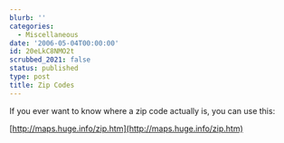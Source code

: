 ```yaml
---
blurb: ''
categories:
  - Miscellaneous
date: '2006-05-04T00:00:00'
id: 20eLkC8NMO2t
scrubbed_2021: false
status: published
type: post
title: Zip Codes
---
```


If you ever want to know where a zip code actually is, you can use
this:

[http://maps.huge.info/zip.htm](http://maps.huge.info/zip.htm)
